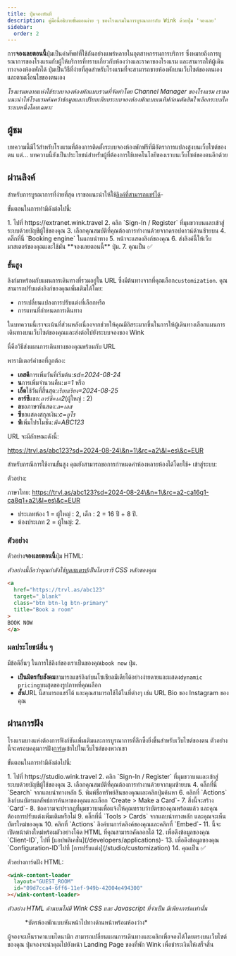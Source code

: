 ```yaml
---
title: ปุ่มจองทันที
description: คู่มือนี้อธิบายขั้นตอนง่าย ๆ ของโรงแรมในการบูรณาการกับ Wink ด้วยปุ่ม 'จองเลย'
sidebar:
  order: 2
---
```


การ**จองเลยตอนนี้**ปุ่มเป็นคำศัพท์ที่ใช้กันอย่างแพร่หลายในอุตสาหกรรมการบริการ ซึ่งหมายถึงการบูรณาการของโรงแรมกับผู้ให้บริการที่ทราบเกี่ยวกับห้องว่างและราคาของโรงแรม และสามารถให้ผู้เดินทางจองห้องพักได้ ปุ่มเป็นวิธีที่ง่ายที่สุดสำหรับโรงแรมที่จะสามารถขายห้องพักบนเว็บไซต์ของตนเองและตามเงื่อนไขของตนเอง

*โรงแรมหลายแห่งใช้ระบบจองห้องพักแบบรวมที่จัดทำโดย Channel Manager ของโรงแรม เราขอแนะนำให้โรงแรมค้นคว้าข้อมูลและเปรียบเทียบระบบจองห้องพักแบบเนทีฟก่อนตัดสินใจเลือกระบบใดระบบหนึ่งโดยเฉพาะ*

## ผู้ชม

บทความนี้มีไว้สำหรับโรงแรมที่ต้องการติดตั้งระบบจองห้องพักฟรีที่มีอัตราการแปลงสูงบนเว็บไซต์ของตน
แต่... บทความนี้ยังเป็นประโยชน์สำหรับผู้ที่ต้องการใช้เทคโนโลยีของเราบนเว็บไซต์ของตนอีกด้วย

## ผ่านลิงค์

สำหรับการบูรณาการที่ง่ายที่สุด เราขอแนะนำให้ใช้[ลิงค์ที่สามารถแชร์ได้](/studio/shareable-links)-

ขั้นตอนในการทำมีดังต่อไปนี้:

<Steps>
  1. ไปที่ https://extranet.wink.travel
  2. คลิก `Sign-In / Register` ที่มุมขวาบนและเข้าสู่ระบบด้วยบัญชีผู้ใช้ของคุณ
  3. เลือกคุณสมบัติที่คุณต้องการทำงานด้วยจากดรอปดาวน์ด้านซ้ายบน
  4. คลิ๊กที่นี่ `Booking engine` ในแถบนำทาง
  5. หน้าจะแสดงลิงก์ของคุณ
  6. ส่งลิงค์นี้ให้เว็บมาสเตอร์ของคุณและใช้มัน **จองเลยตอนนี้** ปุ่ม.
  7. คุณเป็น ✅
</Steps>


### ขั้นสูง

ลิงก์มาพร้อมกับแผนการเดินทางที่รวมอยู่ใน URL ซึ่งมีต้นทางจากที่คุณเลือก`customization`.
คุณสามารถปรับแต่งลิงก์ของคุณเพิ่มเติมได้โดย:

* การเปลี่ยนแปลงการปรับแต่งที่เลือกหรือ
* การแทนที่กำหนดการเดินทาง

ในบทความนี้เราจะเน้นที่ส่วนหลังเนื่องจากช่วยให้คุณมีอิสระมากขึ้นในการให้ผู้เดินทางเลือกแผนการเดินทางบนเว็บไซต์ของคุณและส่งต่อไปยังระบบจองของ Wink

นี่คือวิธีส่งแผนการเดินทางของคุณพร้อมกับ URL

พารามิเตอร์คำขอที่ถูกต้อง:

* **เอสดี**การเพิ่มวันที่เริ่มต้น:*sd=2024-08-24*
* **น**การเพิ่มจำนวนคืน:*น=1* หรือ
* **เอ็ด**ใช้วันที่สิ้นสุด:*เรียบเรียง=2024-08-25*
* **อาร์ซี**แขก:*อาร์ซี=เอ2*(ผู้ใหญ่ : 2)
* **ล**ขอภาษาที่แสดง:*ล=เอส*
* **ซี**ขอแสดงสกุลเงิน:*c=ยูโร*
* **พี**เพิ่มโปรโมชั่น:*พี=ABC123*

URL จะมีลักษณะดังนี้:

https://trvl.as/abc123?sd=2024-08-24\&n=1\&rc=a2\&l=es\&c=EUR

สำหรับกรณีการใช้งานขั้นสูง คุณยังสามารถขอการกำหนดค่าห้องหลายห้องได้โดยใช้`+` เข้าสู่ระบบ:

ตัวอย่าง:

ภาษาไทย: https://trvl.as/abc123?sd=2024-08-24\&n=1\&rc=a2-ca16q1-ca8q1+a2\&l=es\&c=EUR

* ประเภทห้อง 1 = ผู้ใหญ่ : 2, เด็ก : 2 = 16 ปี + 8 ปี.
* ห้องประเภท 2 = ผู้ใหญ่: 2.

### ตัวอย่าง

ตัวอย่าง**จองเลยตอนนี้**ปุ่ม HTML:

*ตัวอย่างนี้ถือว่าคุณกำลังใช้[บูตสแตรป](https://getbootstrap.com)เป็นไลบรารี CSS หลักของคุณ*

```html
<a
  href="https://trvl.as/abc123"
  target="_blank"
  class="btn btn-lg btn-primary"
  title="Book a room"
>
BOOK NOW
</a>
```

### ผลประโยชน์อื่น ๆ

มีข้อดีอื่นๆ ในการใช้ลิงก์ของเราเป็นของคุณ`book now` ปุ่ม.

* **เป็นมิตรกับสังคม**สามารถแชร์ลิงก์บนโซเชียลมีเดียได้อย่างง่ายดายและแสดง`dynamic pricing`บนสุดของรูปภาพที่คุณเลือก
* **สั้น**URL นี้สามารถแชร์ได้ และคุณสามารถใช้ได้ในที่ต่างๆ เช่น URL Bio ของ Instagram ของคุณ

## ผ่านการฝัง

โรงแรมบางแห่งต้องการฟังก์ชันเพิ่มเติมและการบูรณาการที่ลึกซึ้งยิ่งขึ้นสำหรับเว็บไซต์ของตน ตัวอย่างนี้จะครอบคลุมการฝัง[การ์ด](/studio/cards)เข้าไปในเว็บไซต์ของพวกเขา

ขั้นตอนในการทำมีดังต่อไปนี้:

<Steps>
  1. ไปที่ https://studio.wink.travel
  2. คลิก `Sign-In / Register` ที่มุมขวาบนและเข้าสู่ระบบด้วยบัญชีผู้ใช้ของคุณ
  3. เลือกคุณสมบัติที่คุณต้องการทำงานด้วยจากมุมซ้ายบน
  4. คลิ๊กที่นี่ `Search` จากแถบนำทางหลัก
  5. พิมพ์ชื่อทรัพย์สินของคุณและคลิกปุ่มค้นหา
  6. คลิกที่ `Actions` ลิงก์บนบัตรผลลัพธ์การค้นหาของคุณและเลือก `Create > Make a Card`-
  7. สิ่งนี้จะสร้าง `Card`-
  8. ข้อความจะปรากฏที่มุมขวาบนเพื่อแจ้งให้คุณทราบว่าบัตรของคุณพร้อมแล้ว และคุณต้องการปรับแต่งเพิ่มเติมหรือไม่
  9. คลิ๊กที่นี่ `Tools > Cards` จากแถบนำทางหลัก และคุณจะเห็นบัตรใหม่ของคุณ
  10. คลิกที่ `Actions` ลิงค์บนการ์ดลิงค์ของคุณและคลิกที่ `Embed`-
  11. นี้จะเปิดหน้าต่างใหม่พร้อมตัวอย่างโค้ด HTML ที่คุณสามารถคัดลอกได้
  12. เพื่อดึงข้อมูลของคุณ `Client-ID`, ไปที่ [แอปพลิเคชั่น](/developers/applications)-
  13. เพื่อดึงข้อมูลของคุณ `Configuration-ID`ไปที่ [การปรับแต่ง](/studio/customization)
  14. คุณเป็น ✅
</Steps>


ตัวอย่างการ์ดฝัง HTML:

```html
<wink-content-loader
  layout="GUEST_ROOM"
  id="09d7cca4-6ff6-11ef-949b-42004e494300"
></wink-content-loader>
```

*ตัวอย่าง HTML ด้านบนไม่มี Wink CSS และ Javascript ที่จำเป็น มีเพียงการ์ดเท่านั้น*

<figure>
  <CloudinaryImage width="350" height="829" resize="scale" quality="best" alt="การดูตัวอย่างการ์ด" src="academy/card-example" errorImage="noimage_opaque_nyrtl0.png" />

  <figcaption>*บัตรห้องพักแบบหันหน้าไปทางด้านหน้าพร้อมห้องว่าง*</figcaption>
</figure>


ผู้จองจะเห็นราคาแบบไดนามิก สามารถเปลี่ยนแผนการเดินทางและคลิกเพื่อจองได้โดยตรงบนเว็บไซต์ของคุณ ปุ่มจองจะนำคุณไปยังหน้า Landing Page ของที่พัก Wink เพื่อชำระเงินให้เสร็จสิ้น

